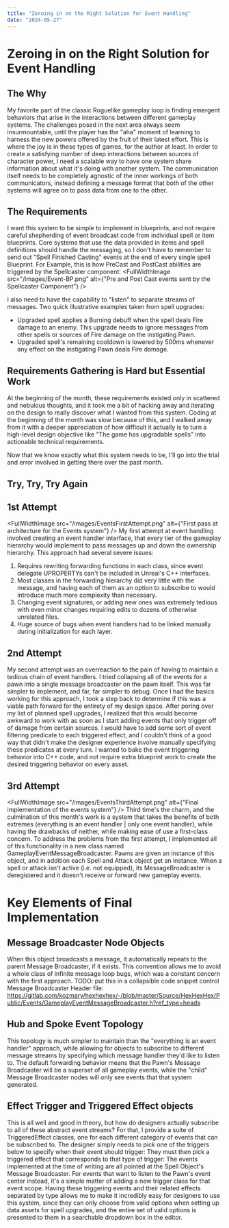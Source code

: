 ```yaml
---
title: "Zeroing in on the Right Solution for Event Handling"
date: "2024-05-27"
---
```

# Zeroing in on the Right Solution for Event Handling
## The Why
My favorite part of the classic Roguelike gameplay loop is finding emergent behaviors that arise in the interactions between different gameplay systems. The challenges posed in the next area always seem insurmountable, until the player has the "aha" moment of learning to harness the new powers offered by the fruit of their latest effort. This is where the joy is in these types of games, for the author at least. In order to create a satisfying number of deep interactions between sources of character power, I need a scalable way to have one system share information about what it's doing with another system. The communication itself needs to be completely agnostic of the inner workings of both communicators, instead defining a message format that both of the other systems will agree on to pass data from one to the other.

## The Requirements
I want this system to be simple to implement in blueprints, and not require careful shepherding of event broadcast code from individual spell or item blueprints. Core systems that use the data provided in items and spell definitions should handle the messaging, so I don't have to remember to send out "Spell Finished Casting" events at the end of every single spell Blueprint. For Example, this is how PreCast and PostCast abilities are triggered by the Spellcaster component:
<FullWidthImage
  src="/images/Event-BP.png"
  alt={"Pre and Post Cast events sent by the Spellcaster Component"}
/>

I also need to have the capability to "listen" to separate streams of messages. Two quick illustrative examples taken from spell upgrades:
- Upgraded spell applies a Burning debuff when the spell deals Fire damage to an enemy. This  upgrade needs to ignore messages from other spells or sources of Fire damage on the instigating Pawn.
- Upgraded spell's remaining cooldown is lowered by 500ms whenever any effect on the instigating Pawn deals Fire damage.

## Requirements Gathering is Hard but Essential Work
At the beginning of the month, these requirements existed only in scattered and nebulous thoughts, and it took me a bit of hacking away and iterating on the design to really discover what I wanted from this system. Coding at the beginning of the month was slow because of this, and I walked away from it with a deeper appreciation of how difficult it actually is to turn a high-level design objective like "The game has upgradable spells" into actionable technical requirements.

Now that we know exactly what this system needs to be, I'll go into the trial and error involved in getting there over the past month.

## Try, Try, Try Again
## 1st Attempt
<FullWidthImage
  src="/images/EventsFirstAttempt.png"
  alt={"First pass at architecture for the Events system"}
/>
My first attempt at event handling involved creating an event handler interface, that every tier of the gameplay hierarchy would implement to pass messages up and down the ownership hierarchy. This approach had several severe issues:
1. Requires rewriting forwarding functions in each class, since event delegate UPROPERTYs can't be included in Unreal's C++ interfaces.
2. Most classes in the forwarding hierarchy did very little with the message, and having each of them as an option to subscribe to would introduce much more complexity than necessary.
3. Changing event signatures, or adding new ones was extremely tedious with even minor changes requiring edits to dozens of otherwise unrelated files.
4. Huge source of bugs when event handlers had to be linked manually during initialization for each layer.

## 2nd Attempt
My second attempt was an overreaction to the pain of having to maintain a tedious chain of event handlers. I tried collapsing all of the events for a pawn into a single message broadcaster on the pawn itself. This was far simpler to implement, and far, far simpler to debug. Once I had the basics working for this approach, I took a step back to determine if this was a viable path forward for the entirety of my design space. After poring over my list of planned spell upgrades, I realized that this would become awkward to work with as soon as I start adding events that only trigger off of damage from certain sources. I would have to add some sort of event filtering predicate to each triggered effect, and I couldn't think of a good way that didn't make the designer experience involve manually specifying these predicates at every turn. I wanted to bake the event triggering behavior into C++ code, and not require extra blueprint work to create the desired triggering behavior on every asset.

## 3rd Attempt
<FullWidthImage
  src="/images/EventsThirdAttempt.png"
  alt={"Final implementation of the events system"}
/>
Third time's the charm, and the culmination of this month's work is a system that takes the benefits of both extremes (everything is an event handler | only one event handler), while having the drawbacks of neither, while making ease of use a first-class concern.
To address the problems from the first attempt, I implemented all of this functionality in a new class named GameplayEventMessageBroadcaster. Pawns are given an instance of this object, and in addition each Spell and Attack object get an instance. When a spell or attack isn't active (i.e. not equipped), its MessageBroadcaster is deregistered and it doesn't receive or forward new gameplay events.

# Key Elements of Final Implementation
## Message Broadcaster Node Objects
When this object broadcasts a message, it automatically repeats to the parent Message Broadcaster, if it exists. This convention allows me to avoid a whole class of infinite message loop bugs, which was a constant concern with the first approach.
TODO: put this in a collapsible code snippet control
Message Broadcaster Header file: https://gitlab.com/kozmary/hexhexhex/-/blob/master/Source/HexHexHex/Public/Events/GameplayEventMessageBroadcaster.h?ref_type=heads

## Hub and Spoke Event Topology
This topology is much simpler to maintain than the "everything is an event handler" approach, while allowing for objects to subscribe to different message streams by specifying which message handler they'd like to listen to. The default forwarding behavior means that the Pawn's Message Broadcaster will be a superset of all gameplay events, while the "child" Message Broadcaster nodes will only see events that that system generated.

## Effect Trigger and Triggered Effect objects
This is all well and good in theory, but how do designers actually subscribe to all of these abstract event streams? For that, I provide a suite of TriggeredEffect classes, one for each different category of events that can be subscribed to. The designer simply needs to pick one of the triggers below to specify when their event should trigger:
<FullWidthImage src="/images/TriggerEventDropdown.png" />
They must then pick a triggered effect that corresponds to that type of trigger:
<FullWidthImage src="/images/TriggeredEffectDropdown.png" />
The events implemented at the time of writing are all pointed at the Spell Object's Message Broadcaster. For events that want to listen to the Pawn's event center instead, it's a simple matter of adding a new trigger class for that event scope.
Having these triggering events and their related effects separated by type allows me to make it incredibly easy for designers to use this system, since they can only choose from valid options when setting up data assets for spell upgrades, and the entire set of valid options is presented to them in a searchable dropdown box in the editor.
